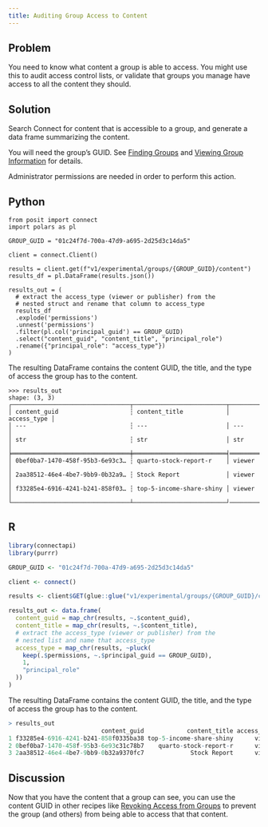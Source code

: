 ```yaml
---
title: Auditing Group Access to Content
---
```


## Problem

You need to know what content a group is able to access. You might use this to audit access control lists, or validate that groups you manage have access to all the content they should.

## Solution

Search Connect for content that is accessible to a group, and generate a data frame summarizing the content.

You will need the group's GUID. See [Finding Groups](../../03-groups/02-finding-groups/index.qmd) and [Viewing Group Information](../../03-groups/01-viewing-group-information/index.qmd) for details.

::: {.callout-note}
Administrator permissions are needed in order to perform this action.
:::

:::{.panel-tabset group="language"}

## Python

```.python
from posit import connect
import polars as pl

GROUP_GUID = "01c24f7d-700a-47d9-a695-2d25d3c14da5"

client = connect.Client()

results = client.get(f"v1/experimental/groups/{GROUP_GUID}/content")
results_df = pl.DataFrame(results.json())

results_out = (
  # extract the access_type (viewer or publisher) from the
  # nested struct and rename that column to access_type
  results_df
  .explode('permissions')
  .unnest('permissions')
  .filter(pl.col('principal_guid') == GROUP_GUID)
  .select("content_guid", "content_title", "principal_role")
  .rename({"principal_role": "access_type"})
)
```

The resulting DataFrame contains the content GUID, the title, and the type of access the group has to the content.

```.python
>>> results_out
shape: (3, 3)
┌─────────────────────────────────┬──────────────────────────┬─────────────┐
│ content_guid                    ┆ content_title            │ access_type │
│ ---                             ┆ ---                      │ ---         │
│ str                             ┆ str                      │ str         │
╞═════════════════════════════════╪══════════════════════════╡═════════════╡
│ 0bef0ba7-1470-458f-95b3-6e93c3… ┆ quarto-stock-report-r    │ viewer      │
│ 2aa38512-46e4-4be7-9bb9-0b32a9… ┆ Stock Report             │ viewer      │
│ f33285e4-6916-4241-b241-858f03… ┆ top-5-income-share-shiny │ viewer      │
└─────────────────────────────────┴──────────────────────────┘─────────────┘
```

## R

```.r
library(connectapi)
library(purrr)

GROUP_GUID <- "01c24f7d-700a-47d9-a695-2d25d3c14da5"

client <- connect()

results <- client$GET(glue::glue("v1/experimental/groups/{GROUP_GUID}/content"))

results_out <- data.frame(
  content_guid = map_chr(results, ~.$content_guid),
  content_title = map_chr(results, ~.$content_title),
  # extract the access_type (viewer or publisher) from the
  # nested list and name that access_type
  access_type = map_chr(results, ~pluck(
    keep(.$permissions, ~.$principal_guid == GROUP_GUID),
    1,
    "principal_role"
  ))
)
```

The resulting DataFrame contains the content GUID, the title, and the type of access the group has to the content.

```.r
> results_out
                          content_guid            content_title access_type
1 f33285e4-6916-4241-b241-858f0335ba38 top-5-income-share-shiny      viewer
2 0bef0ba7-1470-458f-95b3-6e93c31c78b7    quarto-stock-report-r      viewer
3 2aa38512-46e4-4be7-9bb9-0b32a9370fc7             Stock Report      viewer
```

:::

## Discussion

Now that you have the content that a group can see, you can use the content GUID in other recipes like [Revoking Access from Groups](../../05-content-access-controls/08-revoking-access-from-groups/) to prevent the group (and others) from being able to access that that content.
